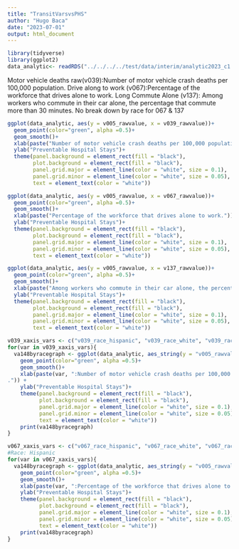 ```yaml
---
title: "TransitVarsvsPHS"
author: "Hugo Baca"
date: "2023-07-01"
output: html_document
---
```

```r
library(tidyverse)
library(ggplot2)
data_analytic<- readRDS("../../../../test/data/interim/analytic2023_c1.rds")
```
Motor vehicle deaths raw(v039):Number of motor vehicle crash deaths per 100,000 population.
Drive along to work (v067):Percentage of the workforce that drives alone to work.
Long Commute Alone (v137): Among workers who commute in their car alone, the percentage that commute more than 30 minutes.
No break down by race for 067 & 137

```r
ggplot(data_analytic, aes(y = v005_rawvalue, x = v039_rawvalue))+
  geom_point(color="green", alpha =0.5)+
  geom_smooth()+
  xlab(paste("Number of motor vehicle crash deaths per 100,000 population.")) +
  ylab("Preventable Hospital Stays")+
  theme(panel.background = element_rect(fill = "black"),
        plot.background = element_rect(fill = "black"),
        panel.grid.major = element_line(color = "white", size = 0.1),
        panel.grid.minor = element_line(color = "white", size = 0.05),
        text = element_text(color = "white"))

ggplot(data_analytic, aes(y = v005_rawvalue, x = v067_rawvalue))+
  geom_point(color="green", alpha =0.5)+
  geom_smooth()+
  xlab(paste("Percentage of the workforce that drives alone to work.")) +
  ylab("Preventable Hospital Stays")+
  theme(panel.background = element_rect(fill = "black"),
        plot.background = element_rect(fill = "black"),
        panel.grid.major = element_line(color = "white", size = 0.1),
        panel.grid.minor = element_line(color = "white", size = 0.05),
        text = element_text(color = "white"))

ggplot(data_analytic, aes(y = v005_rawvalue, x = v137_rawvalue))+
  geom_point(color="green", alpha =0.5)+
  geom_smooth()+
  xlab(paste("Among workers who commute in their car alone, the percentage that commute more than 30 minutes.")) +
  ylab("Preventable Hospital Stays")+
  theme(panel.background = element_rect(fill = "black"),
        plot.background = element_rect(fill = "black"),
        panel.grid.major = element_line(color = "white", size = 0.1),
        panel.grid.minor = element_line(color = "white", size = 0.05),
        text = element_text(color = "white"))

```


```r
v039_xaxis_vars <- c("v039_race_hispanic", "v039_race_white", "v039_race_asian", "v039_race_aian", "v039_race_black")
for(var in v039_xaxis_vars){
  va148byracegraph <- ggplot(data_analytic, aes_string(y = "v005_rawvalue", x = var))+
    geom_point(color="green", alpha =0.5)+
    geom_smooth()+
    xlab(paste(var, ":Number of motor vehicle crash deaths per 100,000 population.
.")) +
    ylab("Preventable Hospital Stays")+
    theme(panel.background = element_rect(fill = "black"),
          plot.background = element_rect(fill = "black"),
          panel.grid.major = element_line(color = "white", size = 0.1),
          panel.grid.minor = element_line(color = "white", size = 0.05),
          text = element_text(color = "white")) 
    print(va148byracegraph)
}
```

```r
v067_xaxis_vars <- c("v067_race_hispanic", "v067_race_white", "v067_race_asian", "v067_race_aian", "v067_race_black")
#Race: Hispanic
for(var in v067_xaxis_vars){
  va148byracegraph <- ggplot(data_analytic, aes_string(y = "v005_rawvalue", x = var))+
    geom_point(color="green", alpha =0.5)+
    geom_smooth()+
    xlab(paste(var, ":Percentage of the workforce that drives alone to work.")) +
    ylab("Preventable Hospital Stays")+
    theme(panel.background = element_rect(fill = "black"),
          plot.background = element_rect(fill = "black"),
          panel.grid.major = element_line(color = "white", size = 0.1),
          panel.grid.minor = element_line(color = "white", size = 0.05),
          text = element_text(color = "white")) 
    print(va148byracegraph)
}
```

